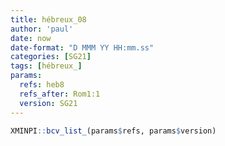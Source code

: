 ```yaml
---
title: hébreux_08
author: 'paul'
date: now
date-format: "D MMM YY HH:mm.ss"
categories: [SG21]
tags: [hébreux_]
params:
  refs: heb8
  refs_after: Rom1:1
  version: SG21
---
```


```r
XMINPI::bcv_list_(params$refs, params$version)
```

